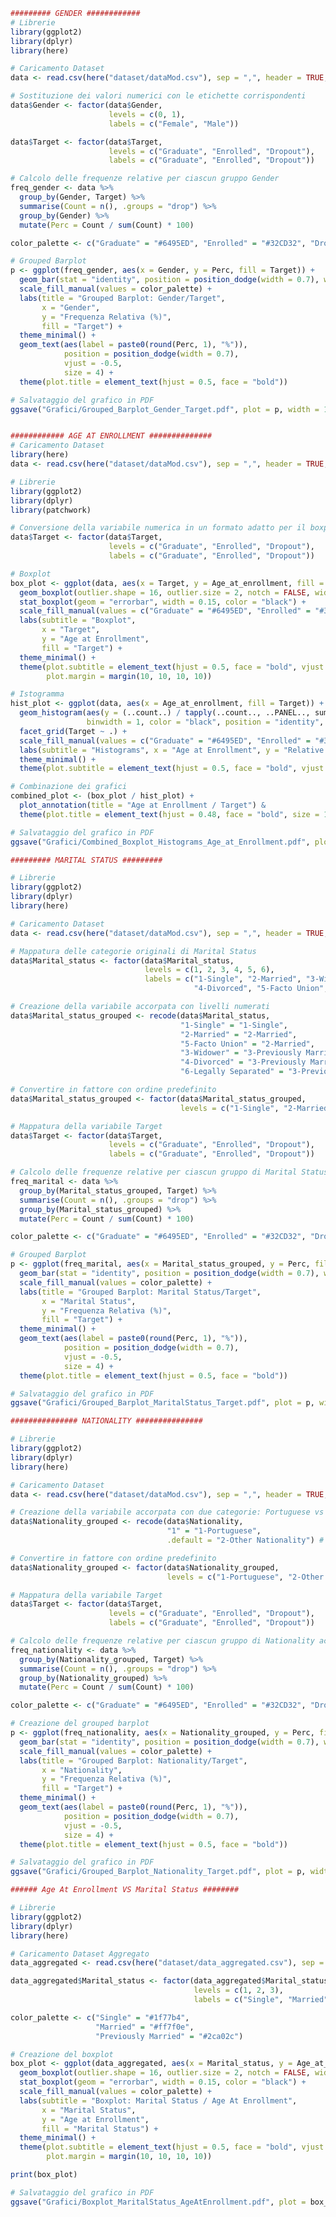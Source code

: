 
```r
######### GENDER ############
# Librerie
library(ggplot2)
library(dplyr)
library(here)

# Caricamento Dataset
data <- read.csv(here("dataset/dataMod.csv"), sep = ",", header = TRUE, check.names = FALSE)

# Sostituzione dei valori numerici con le etichette corrispondenti
data$Gender <- factor(data$Gender, 
                      levels = c(0, 1), 
                      labels = c("Female", "Male"))

data$Target <- factor(data$Target, 
                      levels = c("Graduate", "Enrolled", "Dropout"), 
                      labels = c("Graduate", "Enrolled", "Dropout"))

# Calcolo delle frequenze relative per ciascun gruppo Gender
freq_gender <- data %>%
  group_by(Gender, Target) %>%
  summarise(Count = n(), .groups = "drop") %>%
  group_by(Gender) %>%
  mutate(Perc = Count / sum(Count) * 100)

color_palette <- c("Graduate" = "#6495ED", "Enrolled" = "#32CD32", "Dropout" = "#FF6A6A")

# Grouped Barplot
p <- ggplot(freq_gender, aes(x = Gender, y = Perc, fill = Target)) +
  geom_bar(stat = "identity", position = position_dodge(width = 0.7), width = 0.6) +
  scale_fill_manual(values = color_palette) +  
  labs(title = "Grouped Barplot: Gender/Target", 
       x = "Gender", 
       y = "Frequenza Relativa (%)", 
       fill = "Target") +
  theme_minimal() +
  geom_text(aes(label = paste0(round(Perc, 1), "%")), 
            position = position_dodge(width = 0.7), 
            vjust = -0.5, 
            size = 4) +
  theme(plot.title = element_text(hjust = 0.5, face = "bold"))

# Salvataggio del grafico in PDF
ggsave("Grafici/Grouped_Barplot_Gender_Target.pdf", plot = p, width = 10, height = 6)



```

```r
############ AGE AT ENROLLMENT ##############
# Caricamento Dataset
library(here)
data <- read.csv(here("dataset/dataMod.csv"), sep = ",", header = TRUE, check.names = FALSE)

# Librerie
library(ggplot2)
library(dplyr)
library(patchwork)

# Conversione della variabile numerica in un formato adatto per il boxplot
data$Target <- factor(data$Target, 
                      levels = c("Graduate", "Enrolled", "Dropout"), 
                      labels = c("Graduate", "Enrolled", "Dropout"))

# Boxplot
box_plot <- ggplot(data, aes(x = Target, y = Age_at_enrollment, fill = Target)) +
  geom_boxplot(outlier.shape = 16, outlier.size = 2, notch = FALSE, width = 0.5, color = "black") +
  stat_boxplot(geom = "errorbar", width = 0.15, color = "black") +
  scale_fill_manual(values = c("Graduate" = "#6495ED", "Enrolled" = "#32CD32", "Dropout" = "#FF6A6A")) +  
  labs(subtitle = "Boxplot", 
       x = "Target", 
       y = "Age at Enrollment", 
       fill = "Target") +
  theme_minimal() +
  theme(plot.subtitle = element_text(hjust = 0.5, face = "bold", vjust = 2),
        plot.margin = margin(10, 10, 10, 10))

# Istogramma
hist_plot <- ggplot(data, aes(x = Age_at_enrollment, fill = Target)) +
  geom_histogram(aes(y = (..count..) / tapply(..count.., ..PANEL.., sum)[..PANEL..] * 100),
                 binwidth = 1, color = "black", position = "identity", alpha = 0.6) +
  facet_grid(Target ~ .) +
  scale_fill_manual(values = c("Graduate" = "#6495ED", "Enrolled" = "#32CD32", "Dropout" = "#FF6A6A")) +  
  labs(subtitle = "Histograms", x = "Age at Enrollment", y = "Relative Frequency (%)") +
  theme_minimal() +
  theme(plot.subtitle = element_text(hjust = 0.5, face = "bold", vjust = 2))

# Combinazione dei grafici
combined_plot <- (box_plot / hist_plot) +
  plot_annotation(title = "Age at Enrollment / Target") &
  theme(plot.title = element_text(hjust = 0.48, face = "bold", size = 14))

# Salvataggio del grafico in PDF
ggsave("Grafici/Combined_Boxplot_Histograms_Age_at_Enrollment.pdf", plot = combined_plot, width = 16, height = 12)

```


```r
######### MARITAL STATUS #########

# Librerie
library(ggplot2)
library(dplyr)
library(here)

# Caricamento Dataset
data <- read.csv(here("dataset/dataMod.csv"), sep = ",", header = TRUE, check.names = FALSE)

# Mappatura delle categorie originali di Marital Status
data$Marital_status <- factor(data$Marital_status, 
                              levels = c(1, 2, 3, 4, 5, 6), 
                              labels = c("1-Single", "2-Married", "3-Widower", 
                                         "4-Divorced", "5-Facto Union", "6-Legally Separated"))

# Creazione della variabile accorpata con livelli numerati
data$Marital_status_grouped <- recode(data$Marital_status,
                                      "1-Single" = "1-Single",
                                      "2-Married" = "2-Married",
                                      "5-Facto Union" = "2-Married",
                                      "3-Widower" = "3-Previously Married",
                                      "4-Divorced" = "3-Previously Married",
                                      "6-Legally Separated" = "3-Previously Married")

# Convertire in fattore con ordine predefinito
data$Marital_status_grouped <- factor(data$Marital_status_grouped, 
                                      levels = c("1-Single", "2-Married", "3-Previously Married"))

# Mappatura della variabile Target
data$Target <- factor(data$Target, 
                      levels = c("Graduate", "Enrolled", "Dropout"), 
                      labels = c("Graduate", "Enrolled", "Dropout"))

# Calcolo delle frequenze relative per ciascun gruppo di Marital Status accorpato
freq_marital <- data %>%
  group_by(Marital_status_grouped, Target) %>%
  summarise(Count = n(), .groups = "drop") %>%
  group_by(Marital_status_grouped) %>%
  mutate(Perc = Count / sum(Count) * 100)

color_palette <- c("Graduate" = "#6495ED", "Enrolled" = "#32CD32", "Dropout" = "#FF6A6A")

# Grouped Barplot
p <- ggplot(freq_marital, aes(x = Marital_status_grouped, y = Perc, fill = Target)) +
  geom_bar(stat = "identity", position = position_dodge(width = 0.7), width = 0.6) +
  scale_fill_manual(values = color_palette) +  
  labs(title = "Grouped Barplot: Marital Status/Target", 
       x = "Marital Status", 
       y = "Frequenza Relativa (%)", 
       fill = "Target") +
  theme_minimal() +
  geom_text(aes(label = paste0(round(Perc, 1), "%")), 
            position = position_dodge(width = 0.7), 
            vjust = -0.5, 
            size = 4) +
  theme(plot.title = element_text(hjust = 0.5, face = "bold"))

# Salvataggio del grafico in PDF
ggsave("Grafici/Grouped_Barplot_MaritalStatus_Target.pdf", plot = p, width = 10, height = 6)

```

```r
############### NATIONALITY ###############

# Librerie
library(ggplot2)
library(dplyr)
library(here)

# Caricamento Dataset
data <- read.csv(here("dataset/dataMod.csv"), sep = ",", header = TRUE, check.names = FALSE)

# Creazione della variabile accorpata con due categorie: Portuguese vs Other Nationality
data$Nationality_grouped <- recode(data$Nationality,
                                   "1" = "1-Portuguese", 
                                   .default = "2-Other Nationality") # Tutte le altre nazionalità vengono accorpate

# Convertire in fattore con ordine predefinito
data$Nationality_grouped <- factor(data$Nationality_grouped, 
                                   levels = c("1-Portuguese", "2-Other Nationality"))

# Mappatura della variabile Target
data$Target <- factor(data$Target, 
                      levels = c("Graduate", "Enrolled", "Dropout"), 
                      labels = c("Graduate", "Enrolled", "Dropout"))

# Calcolo delle frequenze relative per ciascun gruppo di Nationality accorpato
freq_nationality <- data %>%
  group_by(Nationality_grouped, Target) %>%
  summarise(Count = n(), .groups = "drop") %>%
  group_by(Nationality_grouped) %>%
  mutate(Perc = Count / sum(Count) * 100)

color_palette <- c("Graduate" = "#6495ED", "Enrolled" = "#32CD32", "Dropout" = "#FF6A6A")

# Creazione del grouped barplot
p <- ggplot(freq_nationality, aes(x = Nationality_grouped, y = Perc, fill = Target)) +
  geom_bar(stat = "identity", position = position_dodge(width = 0.7), width = 0.6) +
  scale_fill_manual(values = color_palette) +  
  labs(title = "Grouped Barplot: Nationality/Target", 
       x = "Nationality", 
       y = "Frequenza Relativa (%)", 
       fill = "Target") +
  theme_minimal() +
  geom_text(aes(label = paste0(round(Perc, 1), "%")), 
            position = position_dodge(width = 0.7), 
            vjust = -0.5, 
            size = 4) +
  theme(plot.title = element_text(hjust = 0.5, face = "bold"))

# Salvataggio del grafico in PDF
ggsave("Grafici/Grouped_Barplot_Nationality_Target.pdf", plot = p, width = 10, height = 6)

```

```r
###### Age At Enrollment VS Marital Status ########

# Librerie
library(ggplot2)
library(dplyr)
library(here)

# Caricamento Dataset Aggregato
data_aggregated <- read.csv(here("dataset/data_aggregated.csv"), sep = ",", header = TRUE, check.names = FALSE)

data_aggregated$Marital_status <- factor(data_aggregated$Marital_status, 
                                         levels = c(1, 2, 3), 
                                         labels = c("Single", "Married", "Previously Married"))

color_palette <- c("Single" = "#1f77b4",    
                   "Married" = "#ff7f0e",  
                   "Previously Married" = "#2ca02c")  

# Creazione del boxplot 
box_plot <- ggplot(data_aggregated, aes(x = Marital_status, y = Age_at_enrollment, fill = Marital_status)) +
  geom_boxplot(outlier.shape = 16, outlier.size = 2, notch = FALSE, width = 0.5, color = "black") +  
  stat_boxplot(geom = "errorbar", width = 0.15, color = "black") +
  scale_fill_manual(values = color_palette) +  
  labs(subtitle = "Boxplot: Marital Status / Age At Enrollment", 
       x = "Marital Status", 
       y = "Age at Enrollment", 
       fill = "Marital Status") +
  theme_minimal() +
  theme(plot.subtitle = element_text(hjust = 0.5, face = "bold", vjust = 2),
        plot.margin = margin(10, 10, 10, 10))

print(box_plot)

# Salvataggio del grafico in PDF
ggsave("Grafici/Boxplot_MaritalStatus_AgeAtEnrollment.pdf", plot = box_plot, width = 10, height = 6)



```

